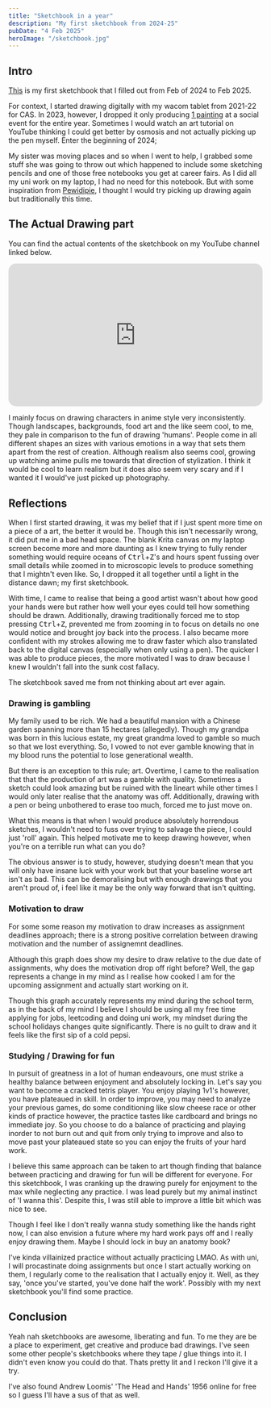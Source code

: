 ```yaml
---
title: "Sketchbook in a year"
description: "My first sketchbook from 2024-25"
pubDate: "4 Feb 2025"
heroImage: "/sketchbook.jpg"
---
```


## Intro

[This](/sketchbook.jpg) is my first sketchbook that I filled out from Feb of 2024 to Feb 2025.

For context, I started drawing digitally with my wacom tablet from 2021-22 for CAS. In 2023, however, I dropped it only producing [1 painting](https://www.instagram.com/p/CyilzInSgxF/) at a social event for the entire year. Sometimes I would watch an art tutorial on YouTube thinking I could get better by osmosis and not actually picking up the pen myself. Enter the beginning of 2024;

My sister was moving places and so when I went to help, I grabbed some stuff she was going to throw out which happened to include some sketching pencils and one of those free notebooks you get at career fairs. As I did all my uni work on my laptop, I had no need for this notebook. But with some inspiration from [Pewidipie](https://youtu.be/MJDtQTTAogk), I thought I would try picking up drawing again but traditionally this time.

## The Actual Drawing part

You can find the actual contents of the sketchbook on my YouTube channel linked below.

<iframe
  width="100%"
  height="auto"
  style="max-width:100%; aspect-ratio: 16 / 9; border-radius: 15px;"
  src="https://www.youtube.com/embed/oNDPgXqMERs"
  title="sketchbook in a year (2024-25)"
  frameborder="0"
  allow="accelerometer; autoplay; clipboard-write; encrypted-media; gyroscope; picture-in-picture; web-share"
  referrerpolicy="strict-origin-when-cross-origin"
  allowfullscreen
></iframe>

I mainly focus on drawing characters in anime style very inconsistently. Though landscapes, backgrounds, food art and the like seem cool, to me, they pale in comparison to the fun of drawing 'humans'. People come in all different shapes an sizes with various emotions in a way that sets them apart from the rest of creation. Although realism also seems cool, growing up watching anime pulls me towards that direction of stylization. I think it would be cool to learn realism but it does also seem very scary and if I wanted it I would've just picked up photography.

## Reflections

When I first started drawing, it was my belief that if I just spent more time on a piece of a art, the better it would be. Though this isn't necessarily wrong, it did put me in a bad head space. The blank Krita canvas on my laptop screen become more and more daunting as I knew trying to fully render something would require oceans of <kbd>Ctrl</kbd>+<kbd>Z</kbd>'s and hours spent fussing over small details while zoomed in to microscopic levels to produce something that I mightn't even like. So, I dropped it all together until a light in the distance dawn; my first sketchbook.

With time, I came to realise that being a good artist wasn't about how good your hands were but rather how well your eyes could tell how something should be drawn.
Additionally, drawing traditionally forced me to stop pressing <kbd>Ctrl</kbd>+<kbd>Z</kbd>, prevented me from zooming in to focus on details no one would notice and brought joy back into the process. I also became more confident with my strokes allowing me to draw faster which also translated back to the digital canvas (especially when only using a pen). The quicker I was able to produce pieces, the more motivated I was to draw because I knew I wouldn't fall into the sunk cost fallacy.

The sketchbook saved me from not thinking about art ever again.

### Drawing is gambling

My family used to be rich. We had a beautiful mansion with a Chinese garden spanning more than 15 hectares (allegedly). Though my grandpa was born in this lucious estate, my great grandma loved to gamble so much so that we lost everything. So, I vowed to not ever gamble knowing that in my blood runs the potential to lose generational wealth.

But there is an exception to this rule; art. Overtime, I came to the realisation that that the production of art was a gamble with quality. Sometimes a sketch could look amazing but be ruined with the lineart while other times I would only later realise that the anatomy was off. Additionally, drawing with a pen or being unbothered to erase too much, forced me to just move on.

What this means is that when I would produce absolutely horrendous sketches, I wouldn't need to fuss over trying to salvage the piece, I could just 'roll' again. This helped motivate me to keep drawing however, when you're on a terrible run what can you do?

The obvious answer is to study, however, studying doesn't mean that you will only have insane luck with your work but that your baseline worse art isn't as bad. This can be demoralising but with enough drawings that you aren't proud of, i feel like it may be the only way forward that isn't quitting.

### Motivation to draw

For some some reason my motivation to draw increases as assignment deadlines approach; there is a strong positive correlation between drawing motivation and the number of assignemnt deadlines.


<Motivation />

Although this graph does show my desire to draw relative to the due date of assignments, why does the motivation drop off right before? Well, the gap represents a change in my mind as I realise how cooked I am for the upcoming assignment and actually start working on it.

Though this graph accurately represents my mind during the school term, as in the back of my mind I believe I should be using all my free time applying for jobs, leetcoding and doing uni work, my mindset during the school holidays changes quite significantly. There is no guilt to draw and it feels like the first sip of a cold pepsi.

### Studying / Drawing for fun

In pursuit of greatness in a lot of human endeavours, one must strike a healthy balance between enjoyment and absolutely locking in. Let's say you want to become a cracked tetris player. You enjoy playing 1v1's however, you have plateaued in skill. In order to improve, you may need to analyze your previous games, do some conditioning like slow cheese race or other kinds of practice however, the practice tastes like cardboard and brings no immediate joy. So you choose to do a balance of practicing and playing inorder to not burn out and quit from only trying to improve and also to move past your plateaued state so you can enjoy the fruits of your hard work.

I believe this same approach can be taken to art though finding that balance between practicing and drawing for fun will be different for everyone. For this sketchbook, I was cranking up the drawing purely for enjoyment to the max while neglecting any practice. I was lead purely but my animal instinct of 'I wanna this'. Despite this, I was still able to improve a little bit which was nice to see.

Though I feel like I don't really wanna study something like the hands right now, I can also envision a future where my hard work pays off and I really enjoy drawing them. Maybe I should lock in buy an anatomy book?

I've kinda villainized practice without actually practicing LMAO. As with uni, I will procastinate doing assignments but once I start actually working on them, I regularly come to the realisation that I actually enjoy it. Well, as they say, 'once you've started, you've done half the work'. Possibly with my next sketchbook you'll find some practice.

## Conclusion

Yeah nah sketchbooks are awesome, liberating and fun. To me they are be a place to experiment, get creative and produce bad drawings. I've seen some other people's sketchbooks where they tape / glue things into it. I didn't even know you could do that. Thats pretty lit and I reckon I'll give it a try.

I've also found Andrew Loomis' 'The Head and Hands' 1956 online for free so I guess I'll have a sus of that as well.
